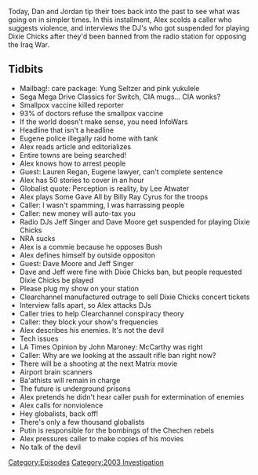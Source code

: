{{DEFAULTSORT:
    #_EPISODE_0558:May 8-9, 2003
}}{{Episode
    | title             = May 8-9, 2003
    | caption           = Listen to this episode on [https://knowledgefight.libsyn.com/558-may-8-9-2003 Libsyn] [https://open.spotify.com/episode/16Y6cGSMuSSVFV5LT7aJt8 Spotify]
    | episodeNumber     = 558
    | length            = 01:46:27
    | airDate           = May 17, 2021
    | coverageStartDate = May 8, 2003
    | coverageEndDate   = May 9, 2003
    | episodeType       = [[:Category:2003 Investigation|2003 Investigation]]
    | appearance        = [[Lauren Regan]], [[Dixie Chicks]], [[Jeff Signer]], [[Dave Moore]], [[John Maroney]]
    | oocDrop           = Alex or Bill Clinton; You ever see the artwork in the Denver airport?; Valedictorians today don't hold a candle to my father
    | previousEpisode   = [[557: May 11, 2021]]
    | nextEpisode       = [[559: Noam Man's Land]]
}}

{{Stub}}

Today, Dan and Jordan tip their toes back into the past to see what was going on in simpler times.  In this installment, Alex scolds a caller who suggests violence, and interviews the DJ's who got suspended for playing Dixie Chicks after they'd been banned from the radio station for opposing the Iraq War.

==Tidbits==

*Mailbag!: care package: Yung Seltzer and pink yukulele
*Sega Mega Drive Classics for Switch, CIA mugs... CIA wonks?
*Smallpox vaccine killed reporter
*93% of doctors refuse the smallpox vaccine
*If the world doesn't make sense, you need InfoWars
*Headline that isn't a headline
*Eugene police illegally raid home with tank
*Alex reads article and editorializes
*Entire towns are being searched!
*Alex knows how to arrest people
*Guest: Lauren Regan, Eugene lawyer, can't complete sentence
*Alex has 50 stories to cover in an hour
*Globalist quote: Perception is reality, by Lee Atwater
*Alex plays Some Gave All by Billy Ray Cyrus for the troops
*Caller: I wasn't spamming, I was harrassing people
*Caller: new money will auto-tax you
*Radio DJs Jeff Singer and Dave Moore get suspended for playing Dixie Chicks
*NRA sucks
*Alex is a commie because he opposes Bush
*Alex defines himself by outside oppositon
*Guest: Dave Moore and Jeff Singer
*Dave and Jeff were fine with Dixie Chicks ban, but people requested Dixie Chicks be played
*Please plug my show on your station
*Clearchannel manufactured outrage to sell Dixie Chicks concert tickets
*Interview falls apart, so Alex attacks DJs
*Caller tries to help Clearchannel conspiracy theory
*Caller: they block your show's frequencies
*Alex describes his enemies. It's not the devil
*Tech issues
*LA Times Opinion by John Maroney: McCarthy was right
*Caller: Why are we looking at the assault rifle ban right now?
*There will be a shooting at the next Matrix movie
*Airport brain scanners
*Ba'athists will remain in charge
*The future is underground prisons
*Alex pretends he didn't hear caller push for extermination of enemies
*Alex calls for nonviolence
*Hey globalists, back off!
*There's only a few thousand globalists
*Putin is responsible for the bombings of the Chechen rebels
*Alex pressures caller to make copies of his movies
*No talk of the devil

[[Category:Episodes]]
[[Category:2003 Investigation]]
